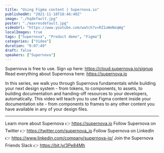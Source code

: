 ```yaml
---
title: "Using Figma content | Supernova.io"
publishedAt: "2021-11-18T18:46:40Z"
image: "./hqdefault.jpg"
poster: "./maxresdefault.jpg"
videoUrl: "https://www.youtube.com/watch?v=RZ1uWeNoqWg"
localImages: true
tags: ["Supernova", "Product demo", "Figma"]
categories: ["Video"]
duration: "0:07:49"
draft: false
speakers: ["Supernova"]
---
```


Supernova is free to use. Sign up here: https://cloud.supernova.io/signup
Read everything about Supernova here: https://supernova.io

In this series, we walk you through Supernova fundamentals while building your next design system - from tokens, to components, to assets, to building documentation and handing-off resources to your developers, automatically. This video will teach you to use Figma content inside your documentation site - from components to frames to any other content you have available in any of your design files.

---

Learn more about Supernova 👉 https://supernova.io
Follow Supernova on Twitter 👉 https://twitter.com/supernova_io
Follow Supernova on LinkedIn 👉 https://www.linkedin.com/company/supernova-io/
Join the Supernova Friends Slack 👉 https://bit.ly/3Pe84Mh
